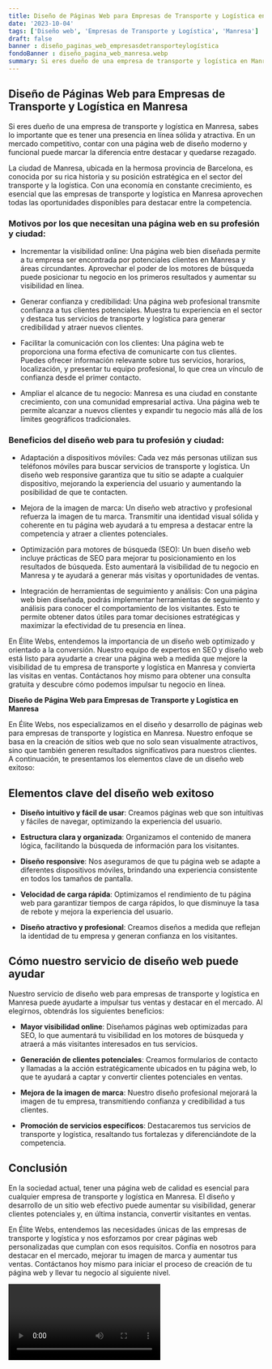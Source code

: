 ```yaml
---
title: Diseño de Páginas Web para Empresas de Transporte y Logística en Manresa
date: '2023-10-04'
tags: ['Diseño web', 'Empresas de Transporte y Logística', 'Manresa']
draft: false
banner : diseño_paginas_web_empresasdetransporteylogística
fondoBanner : diseño_pagina_web_manresa.webp
summary: Si eres dueño de una empresa de transporte y logística en Manresa, sabes lo importante que es tener una presencia en línea sólida y atractiva. En un mercado competitivo, contar con una página web de diseño moderno y funcional puede marcar la diferencia entre destacar y quedarse rezagado.
---
```


## Diseño de Páginas Web para Empresas de Transporte y Logística en Manresa

Si eres dueño de una empresa de transporte y logística en Manresa, sabes lo importante que es tener una presencia en línea sólida y atractiva. En un mercado competitivo, contar con una página web de diseño moderno y funcional puede marcar la diferencia entre destacar y quedarse rezagado.

La ciudad de Manresa, ubicada en la hermosa provincia de Barcelona, es conocida por su rica historia y su posición estratégica en el sector del transporte y la logística. Con una economía en constante crecimiento, es esencial que las empresas de transporte y logística en Manresa aprovechen todas las oportunidades disponibles para destacar entre la competencia.

### Motivos por los que necesitan una página web en su profesión y ciudad:

- Incrementar la visibilidad online: Una página web bien diseñada permite a tu empresa ser encontrada por potenciales clientes en Manresa y áreas circundantes. Aprovechar el poder de los motores de búsqueda puede posicionar tu negocio en los primeros resultados y aumentar su visibilidad en línea.

- Generar confianza y credibilidad: Una página web profesional transmite confianza a tus clientes potenciales. Muestra tu experiencia en el sector y destaca tus servicios de transporte y logística para generar credibilidad y atraer nuevos clientes.

- Facilitar la comunicación con los clientes: Una página web te proporciona una forma efectiva de comunicarte con tus clientes. Puedes ofrecer información relevante sobre tus servicios, horarios, localización, y presentar tu equipo profesional, lo que crea un vínculo de confianza desde el primer contacto.

- Ampliar el alcance de tu negocio: Manresa es una ciudad en constante crecimiento, con una comunidad empresarial activa. Una página web te permite alcanzar a nuevos clientes y expandir tu negocio más allá de los límites geográficos tradicionales.

### Beneficios del diseño web para tu profesión y ciudad:

- Adaptación a dispositivos móviles: Cada vez más personas utilizan sus teléfonos móviles para buscar servicios de transporte y logística. Un diseño web responsive garantiza que tu sitio se adapte a cualquier dispositivo, mejorando la experiencia del usuario y aumentando la posibilidad de que te contacten.

- Mejora de la imagen de marca: Un diseño web atractivo y profesional refuerza la imagen de tu marca. Transmitir una identidad visual sólida y coherente en tu página web ayudará a tu empresa a destacar entre la competencia y atraer a clientes potenciales.

- Optimización para motores de búsqueda (SEO): Un buen diseño web incluye prácticas de SEO para mejorar tu posicionamiento en los resultados de búsqueda. Esto aumentará la visibilidad de tu negocio en Manresa y te ayudará a generar más visitas y oportunidades de ventas.

- Integración de herramientas de seguimiento y análisis: Con una página web bien diseñada, podrás implementar herramientas de seguimiento y análisis para conocer el comportamiento de los visitantes. Esto te permite obtener datos útiles para tomar decisiones estratégicas y maximizar la efectividad de tu presencia en línea.

En Élite Webs, entendemos la importancia de un diseño web optimizado y orientado a la conversión. Nuestro equipo de expertos en SEO y diseño web está listo para ayudarte a crear una página web a medida que mejore la visibilidad de tu empresa de transporte y logística en Manresa y convierta las visitas en ventas. Contáctanos hoy mismo para obtener una consulta gratuita y descubre cómo podemos impulsar tu negocio en línea.

<GifSeo />

<Cta />

**Diseño de Página Web para Empresas de Transporte y Logística en Manresa**

En Élite Webs, nos especializamos en el diseño y desarrollo de páginas web para empresas de transporte y logística en Manresa. Nuestro enfoque se basa en la creación de sitios web que no solo sean visualmente atractivos, sino que también generen resultados significativos para nuestros clientes. A continuación, te presentamos los elementos clave de un diseño web exitoso:

## Elementos clave del diseño web exitoso

- **Diseño intuitivo y fácil de usar**: Creamos páginas web que son intuitivas y fáciles de navegar, optimizando la experiencia del usuario.

- **Estructura clara y organizada**: Organizamos el contenido de manera lógica, facilitando la búsqueda de información para los visitantes.

- **Diseño responsive**: Nos aseguramos de que tu página web se adapte a diferentes dispositivos móviles, brindando una experiencia consistente en todos los tamaños de pantalla.

- **Velocidad de carga rápida**: Optimizamos el rendimiento de tu página web para garantizar tiempos de carga rápidos, lo que disminuye la tasa de rebote y mejora la experiencia del usuario.

- **Diseño atractivo y profesional**: Creamos diseños a medida que reflejan la identidad de tu empresa y generan confianza en los visitantes.

## Cómo nuestro servicio de diseño web puede ayudar

Nuestro servicio de diseño web para empresas de transporte y logística en Manresa puede ayudarte a impulsar tus ventas y destacar en el mercado. Al elegirnos, obtendrás los siguientes beneficios:

- **Mayor visibilidad online**: Diseñamos páginas web optimizadas para SEO, lo que aumentará tu visibilidad en los motores de búsqueda y atraerá a más visitantes interesados en tus servicios.

- **Generación de clientes potenciales**: Creamos formularios de contacto y llamadas a la acción estratégicamente ubicados en tu página web, lo que te ayudará a captar y convertir clientes potenciales en ventas.

- **Mejora de la imagen de marca**: Nuestro diseño profesional mejorará la imagen de tu empresa, transmitiendo confianza y credibilidad a tus clientes.

- **Promoción de servicios específicos**: Destacaremos tus servicios de transporte y logística, resaltando tus fortalezas y diferenciándote de la competencia.

## Conclusión

En la sociedad actual, tener una página web de calidad es esencial para cualquier empresa de transporte y logística en Manresa. El diseño y desarrollo de un sitio web efectivo puede aumentar su visibilidad, generar clientes potenciales y, en última instancia, convertir visitantes en ventas.

En Élite Webs, entendemos las necesidades únicas de las empresas de transporte y logística y nos esforzamos por crear páginas web personalizadas que cumplan con esos requisitos. Confía en nosotros para destacar en el mercado, mejorar tu imagen de marca y aumentar tus ventas. Contáctanos hoy mismo para iniciar el proceso de creación de tu página web y llevar tu negocio al siguiente nivel.

<Video />

<CtaBot job='Empresas de Transporte y Logística' city='Manresa'/>

<Gmaps query='Manresa+españa+maps' />